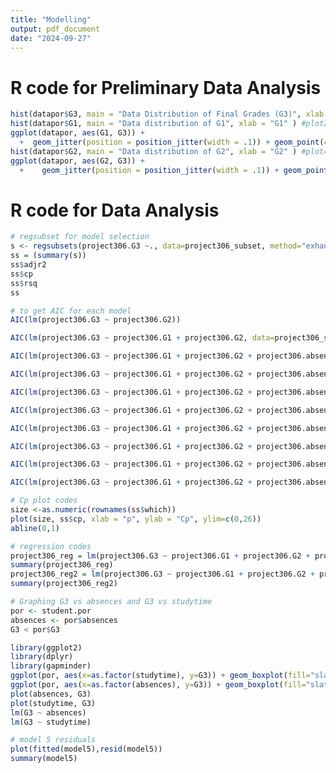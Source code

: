```yaml
---
title: "Modelling"
output: pdf_document
date: "2024-09-27"
---
```

# R code for Preliminary Data Analysis
```r
hist(datapor$G3, main = "Data Distribution of Final Grades (G3)", xlab = "G3" ) #plot1
hist(datapor$G1, main = "Data distribution of G1", xlab = "G1" ) #plot2
ggplot(datapor, aes(G1, G3)) +
  +  geom_jitter(position = position_jitter(width = .1)) + geom_point(color = "blue") #plot3
hist(datapor$G2, main = "Data distribution of G2", xlab = "G2" ) #plot4
ggplot(datapor, aes(G2, G3)) +
  +    geom_jitter(position = position_jitter(width = .1)) + geom_point(color = "#52854C") #plot5

```


# R code for Data Analysis
```r
# regsubset for model selection
s <- regsubsets(project306.G3 ~., data=project306_subset, method="exhaustive")
ss = (summary(s))
ss$adjr2
ss$cp
ss$rsq
ss
```

```r
# to get AIC for each model
AIC(lm(project306.G3 ~ project306.G2))

AIC(lm(project306.G3 ~ project306.G1 + project306.G2, data=project306_subset))

AIC(lm(project306.G3 ~ project306.G1 + project306.G2 + project306.absences, data=project306_subset))

AIC(lm(project306.G3 ~ project306.G1 + project306.G2 + project306.absences + project306.Dalc, data=project306_subset))

AIC(lm(project306.G3 ~ project306.G1 + project306.G2 + project306.absences + project306.Dalc + project306.studytime, data=project306_subset))

AIC(lm(project306.G3 ~ project306.G1 + project306.G2 + project306.absences + project306.Dalc + project306.studytime + project306.higher, data=project306_subset))

AIC(lm(project306.G3 ~ project306.G1 + project306.G2 + project306.absences + project306.Dalc + project306.studytime + project306.higher + project306.schoolsup, data=project306_subset))

AIC(lm(project306.G3 ~ project306.G1 + project306.G2 + project306.absences + project306.Dalc + project306.studytime + project306.higher + project306.schoolsup + project306.goout, data=project306_subset))

AIC(lm(project306.G3 ~ project306.G1 + project306.G2 + project306.absences + project306.Dalc + project306.studytime + project306.higher + project306.schoolsup, data=project306_subset))

AIC(lm(project306.G3 ~ project306.G1 + project306.G2 + project306.absences + project306.Dalc + project306.studytime + project306.higher + project306.schoolsup + project306.goout, data=project306_subset))

# Cp plot codes
size <-as.numeric(rownames(ss$which))
plot(size, ss$cp, xlab = "p", ylab = "Cp", ylim=c(0,26))
abline(0,1)

# regression codes
project306_reg = lm(project306.G3 ~ project306.G1 + project306.G2 + project306.absences + project306.Dalc + project306.studytime, data=project306_subset)
summary(project306_reg)
project306_reg2 = lm(project306.G3 ~ project306.G1 + project306.G2 + project306.absences + project306.Dalc, data=project306_subset)
summary(project306_reg2)

```

```r
# Graphing G3 vs absences and G3 vs studytime
por <- student.por
absences <- por$absences
G3 < por$G3

library(ggplot2)
library(dplyr)
library(gapminder)
ggplot(por, aes(x=as.factor(studytime), y=G3)) + geom_boxplot(fill="slateblue", alpha=0.2)
ggplot(por, aes(x=as.factor(absences), y=G3)) + geom_boxplot(fill="slateblue", alpha=0.2)
plot(absences, G3)
plot(studytime, G3)
lm(G3 ~ absences)
lm(G3 ~ studytime)

# model 5 residuals
plot(fitted(model5),resid(model5))
summary(model5)

```


